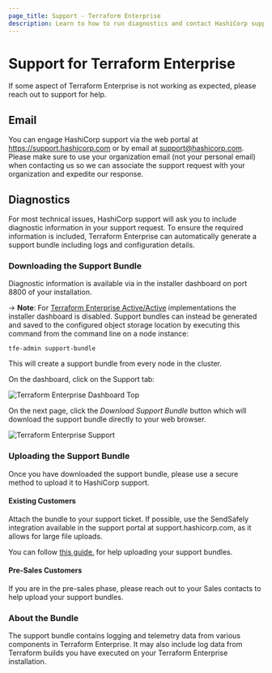 ```yaml
---
page_title: Support - Terraform Enterprise
description: Learn to how to run diagnostics and contact HashiCorp support.
---
```


# Support for Terraform Enterprise

If some aspect of Terraform Enterprise is not working as
expected, please reach out to support for help.

## Email

You can engage HashiCorp support via the web portal at <https://support.hashicorp.com> or
by email at <support@hashicorp.com>. Please make sure
to use your organization email (not your personal email) when contacting us so
we can associate the support request with your organization and expedite our
response.

## Diagnostics

For most technical issues, HashiCorp support will ask you to include diagnostic
information in your support request. To ensure the required information is included,
Terraform Enterprise can automatically generate a support bundle including logs and configuration details.

### Downloading the Support Bundle

Diagnostic information is available via in the installer dashboard on port 8800 of your installation.

-> **Note**: For [Terraform Enterprise Active/Active](/enterprise/install/automated/active-active) implementations the
installer dashboard is disabled. Support bundles can instead be generated and saved to the configured
object storage location by executing this command from the command line on a node instance:

```
tfe-admin support-bundle
```

This will create a support bundle from every node in the cluster.

On the dashboard, click on the Support tab:

![Terraform Enterprise Dashboard Top](/img/docs/tfe-dashboard.png)

On the next page, click the _Download Support Bundle_ button which will download the support bundle directly to your web browser.

![Terraform Enterprise Support](/img/docs/tfe-support.png)

### Uploading the Support Bundle

Once you have downloaded the support bundle, please use a secure method to upload it to HashiCorp support.

#### Existing Customers

Attach the bundle to your support ticket. If possible, use the SendSafely integration available in the support portal at support.hashicorp.com, as it allows for large file uploads.

You can follow [this guide.](https://support.hashicorp.com/hc/en-us/articles/360045795054-How-To-Add-Bundles-and-Files-to-Zendesk-Support-Tickets) for help uploading your support bundles.

#### Pre-Sales Customers

If you are in the pre-sales phase, please reach out to your Sales contacts to help upload your support bundles.

### About the Bundle

The support bundle contains logging and telemetry data from various components
in Terraform Enterprise. It may also include log data from Terraform builds you have executed on your Terraform Enterprise installation.
